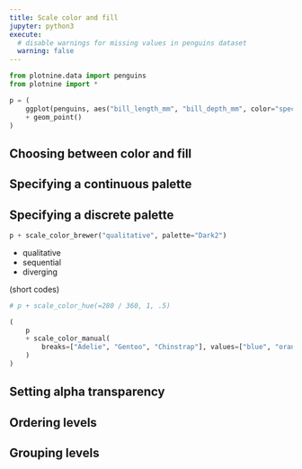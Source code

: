 ```yaml
---
title: Scale color and fill
jupyter: python3
execute:
  # disable warnings for missing values in penguins dataset
  warning: false
---
```


```python
from plotnine.data import penguins
from plotnine import *

p = (
    ggplot(penguins, aes("bill_length_mm", "bill_depth_mm", color="species"))
    + geom_point()
)
```

## Choosing between color and fill

## Specifying a continuous palette


## Specifying a discrete palette

```python
p + scale_color_brewer("qualitative", palette="Dark2")
```

* qualitative
* sequential
* diverging

(short codes)

```python

# p + scale_color_hue(=280 / 360, 1, .5)
```

```python
(
    p
    + scale_color_manual(
        breaks=["Adelie", "Gentoo", "Chinstrap"], values=["blue", "orange", "green"]
    )
)
```

## Setting alpha transparency

## Ordering levels

## Grouping levels